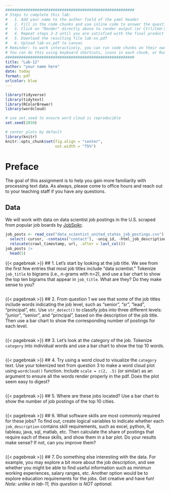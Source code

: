 ```yaml
---
#########################################################
# Steps to complete this lab:
#   1. Add your name to the author field of the yaml header
#   2. Fill in the code chunks and use inline code to answer the questions 
#   3. Click on "Render" directly above to render output (or Ctrl/Cmd-Shift-K)
#   4. Repeat steps 2-3 until you are satisfied with the final product
#   5. Download the resulting file lab-xx.pdf
#   6. Upload lab-xx.pdf to canvas
# Reminder: to work interactively, you can run code chunks on their own
# You can do this using keyboard shortcuts, icons in each chunk, or Run at the top right of this pane
#########################################################
title: "Lab-12"
author: "your name here"
date: today
format: pdf
urlcolor: blue
---
```


```r
library(tidyverse)
library(tidytext)
library(RColorBrewer)
library(wordcloud)

# use set.seed to ensure word cloud is reproducible
set.seed(2850)

# center plots by default
library(knitr)
knitr::opts_chunk$set(fig.align = "center",
                      out.width = "75%")
```

# Preface

The goal of this assignment is to help you gain more familiarity with processing text data. As always, please come to office hours and reach out to your teaching staff if you have any questions.

## Data

We will work with data on data scientist job postings in the U.S. scraped from popular job boards by [JobSpikr](https://www.kaggle.com/datasets/jobspikr/data-scientist-job-postings-from-the-usa?select=data_scientist_united_states_job_postings_jobspikr.csv).

```r
job_posts <- read_csv("data_scientist_united_states_job_postings.csv") |> 
  select(-cursor, -contains("contact"), -uniq_id, -html_job_description) |> 
  relocate(crawl_timestamp, url, .after = last_col())
job_posts |> 
  head(5)
```

{{< pagebreak >}}
## 1. Let's start by looking at the job title. We see from the first few entries that most job titles include "data scientist." Tokenize `job_title` to bigrams (i.e., n-grams with n=2), and use a bar chart to show the top ten bigrams that appear in `job_title`. What are they? Do they make sense to you?
<!-- *Note: To avoid case sensitivity, `unnest_tokens` converts text to all lower cases by default.* -->

```r

```


{{< pagebreak >}}
## 2. From question 1 we see that some of the job titles include words indicating the job level, such as "senior", "sr", "lead", "principal", etc. Use `str_detect()` to classify jobs into three different levels: "junior", "senior", and "principal", based on the description of the job title. Then use a bar chart to show the corresponding number of postings for each level.
<!-- *Tip: You may use `str_detect()` to detect whether `job_title` contains specific strings that indicate the job level. Junior jobs may contain "junior", "jr", "i", "1"; senior jobs may contains "senior", "sr", "ii", "2"; principal jobs may contain "principal", "lead", "iii", "3", "4". For job postings that don't contain any of these words, treat them as junior jobs. You should also either start by using `str_to_lower()` to convert job titles to lowercase, or use `regex(., ignore_case = TRUE)` within `str_detect()` to avoid issues with cases.* -->

```r

```


{{< pagebreak >}}
## 3. Let's look at the category of the job. Tokenize `category` into individual words and use a bar chart to show the top 10 words.
<!-- *Tip: You might want to remove stop words.* -->

```r

```


{{< pagebreak >}}
## 4. Try using a word cloud to visualize the `category` text. Use your tokenized text from question 3 to make a word cloud plot using `wordcloud()` function. Include `scale = c(2, .5)` (or similar) as an argument to ensure all the words render properly in the pdf. Does the plot seem easy to digest?
<!-- *Tip: Use `wordcloud()` from the package `wordcloud` to make a word cloud plot. Remember that you can type ?wordcloud to get the help file to understand how to use a new function. Also note that `wordcloud()` does not take data frames as an argument. You can get around this by using `$` or `pull()`, or by wrapping the entire `wordcloud` call with `with()` (see solutions for examples).* -->

```r

```


{{< pagebreak >}}
## 5. Where are these jobs located? Use a bar chart to show the number of job postings of the top 10 cities. 

```r

```


{{< pagebreak >}}
## 6. What software skills are most commonly required for these jobs? To find out, create logical variables to indicate whether each `job_description` contains skill requirements, such as excel, python, R, tableau, java, sql, matlab, etc. Then calculate the share of postings that require each of these skills, and show them in a bar plot. Do your results make sense? If not, can you improve them?
<!-- *Tip: You may use `str_detect()` to detect whether `job_descriptions` contain each skill. To compute the share of postings the require each skill, `summarize_all(mean)` may come in handy. You should also either start by using `str_to_lower()` to convert job titles to lowercase, or use `regex(., ignore_case = TRUE)` within `str_detect()` to avoid issues with cases.* -->

```r

```


{{< pagebreak >}}
## 7. Do something else interesting with the data. For example, you may explore a bit more about the job description, and see whether you might be able to find useful information such as minimun working experiences, salary ranges, etc. Another option would be to explore education requirements for the jobs. Get creative and have fun!
*Note: unlike in lab-11, this question is NOT optional.*

```r

```

